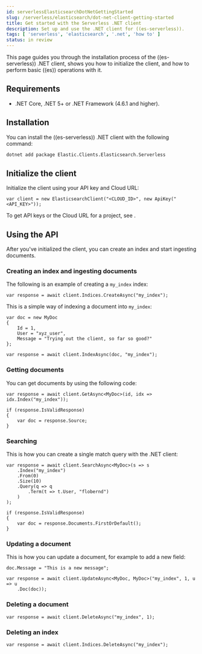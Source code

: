 ```yaml
---
id: serverlessElasticsearchDotNetGettingStarted
slug: /serverless/elasticsearch/dot-net-client-getting-started
title: Get started with the Serverless .NET client
description: Set up and use the .NET client for ((es-serverless)).
tags: [ 'serverless', 'elasticsearch', '.net', 'how to' ]
status: in review
---
```


<DocBadge template="technical preview" />

This page guides you through the installation process of the ((es-serverless))
.NET client, shows you how to initialize the client, and how to perform basic
((es)) operations with it.


## Requirements

* .NET Core, .NET 5+ or .NET Framework (4.6.1 and higher).


## Installation

You can install the ((es-serverless)) .NET client with the following command:

```bash
dotnet add package Elastic.Clients.Elasticsearch.Serverless
```


## Initialize the client

Initialize the client using your API key and Cloud URL:

```net
var client = new ElasticsearchClient("<CLOUD_ID>", new ApiKey("<API_KEY>"));
```

To get API keys or the Cloud URL for a project, see <DocLink id="serverlessElasticsearchGetStarted" />.


## Using the API

After you've initialized the client, you can create an index and start ingesting
documents.


### Creating an index and ingesting documents

The following is an example of creating a `my_index` index:

```net
var response = await client.Indices.CreateAsync("my_index");
```

This is a simple way of indexing a document into `my_index`:

```net
var doc = new MyDoc
{
    Id = 1,
    User = "xyz_user",
    Message = "Trying out the client, so far so good?"
};

var response = await client.IndexAsync(doc, "my_index");
```


### Getting documents

You can get documents by using the following code:

```net
var response = await client.GetAsync<MyDoc>(id, idx => idx.Index("my_index"));

if (response.IsValidResponse)
{
    var doc = response.Source;
}
```


### Searching

This is how you can create a single match query with the .NET client:

```net
var response = await client.SearchAsync<MyDoc>(s => s
    .Index("my_index")
    .From(0)
    .Size(10)
    .Query(q => q
        .Term(t => t.User, "flobernd")
    )
);

if (response.IsValidResponse)
{
    var doc = response.Documents.FirstOrDefault();
}
```


### Updating a document

This is how you can update a document, for example to add a new field:

```net
doc.Message = "This is a new message";

var response = await client.UpdateAsync<MyDoc, MyDoc>("my_index", 1, u => u
    .Doc(doc));
```

### Deleting a document

```net
var response = await client.DeleteAsync("my_index", 1);
```


### Deleting an index


```net
var response = await client.Indices.DeleteAsync("my_index");
```